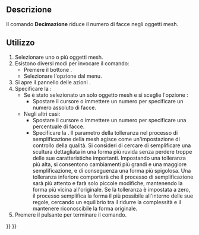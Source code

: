 <languages/>

{{Docnav/it
|[[Mesh_Smoothing/it|Leviga]]
|[[Mesh_Scale/it|Scala]]
|[[Mesh_Workbench/it|Mesh]]
|IconL=Mesh_Smoothing.svg
|IconR=Mesh_Scale.svg
|IconC=Workbench_Mesh.svg
}}

{{GuiCommand/it
|Name=Mesh_Decimating
|Name/it=Decimazione
|MenuLocation=Mesh → Decimazione...
|Workbenches=[[Mesh_Workbench/it|Mesh]]
|Version=0.19
}}

<span id="Description"></span>
==Descrizione==

Il comando '''Decimazione''' riduce il numero di facce negli oggetti mesh.

<span id="Usage"></span>
==Utilizzo==

# Selezionare uno o più oggetti mesh.
# Esistono diversi modi per invocare il comando:
#* Premere il bottone {{Button|[[Image:Mesh_Decimating.svg|16px]] [[Mesh_Decimating/it|Decimazione...]]}}.
#* Selezionare l'opzione {{MenuCommand|Mesh → [[Image:Mesh_Decimating.svg|16px]] Decimazione...}} dal menu.
# Si apre il pannello delle azioni {{MenuCommand|Decimazione}}.
# Specificare la {{MenuCommand|Riduzione}}:
#* Se è stato selezionato un solo oggetto mesh e si sceglie l'opzione {{MenuCommand|Valore assoluto}}:
#** Spostare il cursore o immettere un numero per specificare un numero assoluto di facce.
#* Negli altri casi:
#** Spostare il cursore o immettere un numero per specificare una percentuale di facce.
#** Specificare la {{MenuCommand|tolleranza}}. Il parametro della tolleranza nel processo di semplificazione della mesh agisce come un'impostazione di controllo della qualità. Si consideri di cercare di semplificare una scultura dettagliata in una forma più ruvida senza perdere troppe delle sue caratteristiche importanti. Impostando una tolleranza più alta, si consentono cambiamenti più grandi e una maggiore semplificazione, e di conseguenza una forma più spigolosa. Una tolleranza inferiore comporterà che il processo di semplificazione sarà più attento e farà solo piccole modifiche, mantenendo la forma più vicina all'originale. Se la tolleranza è impostata a zero, il processo semplifica la forma il più possibile all'interno delle sue regole, cercando un equilibrio tra il ridurre la complessità e il mantenere riconoscibile la forma originale.
# Premere il pulsante {{Button|OK}} per terminare il comando.


{{Docnav/it
|[[Mesh_Smoothing/it|Leviga]]
|[[Mesh_Scale/it|Scala]]
|[[Mesh_Workbench/it|Mesh]]
|IconL=Mesh_Smoothing.svg
|IconR=Mesh_Scale.svg
|IconC=Workbench_Mesh.svg
}}

{{Mesh Tools navi{{#translation:}}}}
{{Userdocnavi{{#translation:}}}}